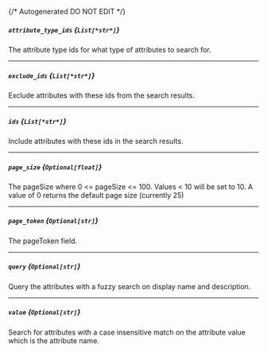 {/* Autogenerated DO NOT EDIT  */}
##### `attribute_type_ids` *{`List[*str*]`}*
The attribute type ids for what type of attributes to search for.

---
##### `exclude_ids` *{`List[*str*]`}*
Exclude attributes with these ids from the search results.

---
##### `ids` *{`List[*str*]`}*
Include attributes with these ids in the search results.

---
##### `page_size` *{`Optional[float]`}*
The pageSize where 0 \<\= pageSize \<\= 100. Values \< 10 will be set to 10. A value of 0 returns the default page size (currently 25)

---
##### `page_token` *{`Optional[str]`}*
The pageToken field.

---
##### `query` *{`Optional[str]`}*
Query the attributes with a fuzzy search on display name and description.

---
##### `value` *{`Optional[str]`}*
Search for attributes with a case insensitive match on the attribute value which is the attribute name.

